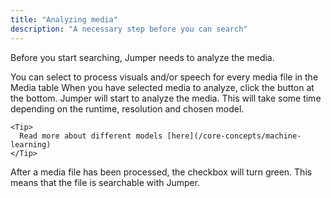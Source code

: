 ```yaml
---
title: "Analyzing media"
description: "A necessary step before you can search"
---
```


Before you start searching, Jumper needs to analyze the media.

<Steps>
  <Step title="Select media to analyze">
    You can select to process visuals and/or speech for every media file in the Media table
  </Step>
  <Step title="Analyze media">
    When you have selected media to analyze, click the button at the bottom. Jumper will start to analyze the media. This will take some time depending on the runtime, resolution and chosen model.

    <Tip>
      Read more about different models [here](/core-concepts/machine-learning)
    </Tip>
  </Step>
  <Step title="Finished">
    After a media file has been processed, the checkbox will turn green. This means that the file is searchable with Jumper.
  </Step>
</Steps>